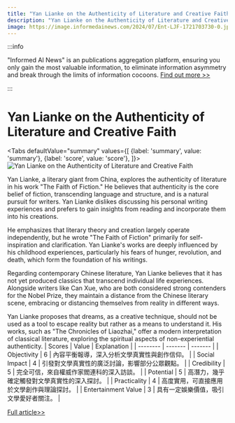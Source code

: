 ```yaml
---
title: "Yan Lianke on the Authenticity of Literature and Creative Faith"
description: "Yan Lianke on the Authenticity of Literature and Creative Faith"
image: https://image.informedainews.com/2024/07/Ent-LJF-1721703730-0.jpg
---
```



:::info

"Informed AI News" is an publications aggregation platform, ensuring you only gain the most valuable information, to eliminate information asymmetry and break through the limits of information cocoons.  [Find out more >>](/)

:::

# Yan Lianke on the Authenticity of Literature and Creative Faith


<Tabs
	defaultValue="summary"
	values={[
	{label: 'summary', value: 'summary'},
	{label: 'score', value: 'score'},
]}>
<TabItem value="summary">
<img
  src="https://image.informedainews.com/2024/07/Ent-LJF-1721703730-0.jpg"
  alt="Yan Lianke on the Authenticity of Literature and Creative Faith"
/>



Yan Lianke, a literary giant from China, explores the authenticity of literature in his work "The Faith of Fiction." He believes that authenticity is the core belief of fiction, transcending language and structure, and is a natural pursuit for writers. Yan Lianke dislikes discussing his personal writing experiences and prefers to gain insights from reading and incorporate them into his creations.

He emphasizes that literary theory and creation largely operate independently, but he wrote "The Faith of Fiction" primarily for self-inspiration and clarification. Yan Lianke's works are deeply influenced by his childhood experiences, particularly his fears of hunger, revolution, and death, which form the foundation of his writings.

Regarding contemporary Chinese literature, Yan Lianke believes that it has not yet produced classics that transcend individual life experiences. Alongside writers like Can Xue, who are both considered strong contenders for the Nobel Prize, they maintain a distance from the Chinese literary scene, embracing or distancing themselves from reality in different ways.

Yan Lianke proposes that dreams, as a creative technique, should not be used as a tool to escape reality but rather as a means to understand it. His works, such as "The Chronicles of Liaozhai," offer a modern interpretation of classical literature, exploring the spiritual aspects of non-experiential authenticity.
</TabItem>
<TabItem value="score">
	| Scores     | Value   | Explanation |
	| -------- | ------- | ------- |
	| Objectivity  | 6    | 內容平衡報導，深入分析文學真實性與創作信仰。    |
	| Social Impact | 4     | 引發對文學真實性的廣泛討論，影響部分公眾觀點。    |
	| Credibility    | 5    | 完全可信，來自權威作家閻連科的深入訪談。    |
	| Potential    | 5    | 高潛力，幾乎確定觸發對文學真實性的深入探討。    |
	| Practicality    | 4    | 高度實用，可直接應用於文學創作與理論探討。    |
	| Entertainment Value    | 3    | 具有一定娛樂價值，吸引文學愛好者關注。    |
</TabItem>
</Tabs>

[Full article>>](https://matters.town/a/eb4vxwla4odm)
